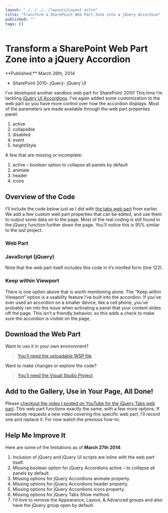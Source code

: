 ```yaml
---
layout: "./../../../layouts/Layout.astro"
title: "Transform a SharePoint Web Part Zone into a jQuery Accordion"
published: ""
tags: []
---
```


# Transform a SharePoint Web Part Zone into a jQuery Accordion

<time datetime="2014-03-27T00:00:00.000Z">
**Published:**
March 26th, 2014
</time>

- SharePoint 2010- jQuery- jQuery UI	

I’ve developed another sandbox web part for SharePoint 2010! This time I’m tackling <a href="http://jqueryui.com/accordion/">jQuery UI Accordions</a>. I’ve again added some customization to the web part so you have more control over how the accordion displays. Most of the parameters are made available through the web part properties panel:

1. active
1. collapsible
1. disabled
1. event
1. heightStyle

A few that are missing or incomplete:

1. active – boolean option to collapse all panels by default
1. animate
1. header
1. icons

## Overview of the Code

I’ll include the code below just as I did with <a href="http://www.markadrake.com/blog/2014/03/03/transform-a-sharepoint-web-part-zone-into-jquery-tabs/">the tabs web part</a> from earlier. We add a few custom web part properties that can be edited, and use them to output some data on to the page. Most of the real coding is still found in the jQuery function further down the page. You’ll notice this is 95% similar to the last project.

### Web Part

### JavaScript (jQuery)

Note that the web part itself includes this code in it’s minifed form (line 122).

### Keep within Viewport

There is one option above that is worth mentioning alone. The “Keep within Viewport” option is a usability feature I’ve built into the accordion. If you’ve ever used an accordion on a smaller device, like a cell phone, you’ve probably ran into the issue when activating a panel that your content slides off the page. This isn’t a friendly behavior, so this adds a check to make sure the accordion is visible on the page,

## Download the Web Part

Want to use it in your own environment?

<blockquote>
<a href="/web/20140327201539/http://www.markadrake.com/downloads/jQuery_UI_Accordion_Zone_WSP.zip">You’ll need the uploadable WSP file</a>.
</blockquote>

Want to make changes or explore the code?

<blockquote>
<a href="/web/20140327201539/http://www.markadrake.com/downloads/jQuery_UI_Accordion_Zone_PROJECT.zip">You’ll need the Visual Studio Project</a>.
</blockquote>

## Add to the Gallery, Use in Your Page, All Done!

Please <a href="https://www.youtube.com/watch?v=fd8XMIb6Lwc&#38;list=UU8YCzt_PNS-N8UFYTtnUuZg">checkout the video I posted on YouTube for the jQuery Tabs web part</a>. This web part functions exactly the same, with a few more options. If somebody requests a new video covering this specific web part, I’ll record one and replace it. For now watch the previous how-to:

## Help Me Improve It

Here are some of the limitations as of **March 27th 2014**:

1. Inclusion of jQuery and jQuery UI scripts are inline with the web part itself.
1. Missing boolean option for jQuery Accordions active – to collapse all panels by default.
1. Missing options for jQuery Accordions animate property.
1. Missing options for jQuery Accordions header property.
1. Missing options for jQuery Accordions icons property.
1. Missing options for jQuery Tabs Show method.
1. I’d love to remove the Appearance, Layout, &amp; Advanced groups and also have the jQuery group open by default.